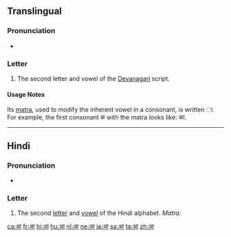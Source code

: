 {{character info/new|image=File:Deva-ā.png}}
==Translingual==
{{attention|sa}} <!--Each language which uses Devanagari should have its own section-->

===Pronunciation===
* {{IPA|/aː/|lang=mul}}

===Letter===
{{mul-Deva|ā}}

# The second letter and vowel of the [[Devanagari]] script. 

====Usage Notes====
Its [[matra]], used to modify the inherent vowel in a consonant, is written ा. For example, the first consonant क with the matra looks like: का.

-----

==Hindi==

===Pronunciation===
*{{hi-IPA}}

===Letter===
{{head|hi|letter|tr=ā}}

# The second [[letter]] and [[vowel]] of the Hindi alphabet. ''Matra: {{l|hi| ा}}''

[[ca:आ]]
[[fr:आ]]
[[hi:आ]]
[[hu:आ]]
[[nl:आ]]
[[ne:आ]]
[[ja:आ]]
[[sa:आ]]
[[ta:आ]]
[[zh:आ]]